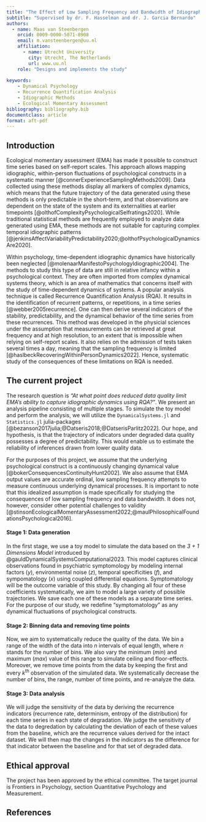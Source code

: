 ```yaml
---
title: "The Effect of Low Sampling Frequency and Bandwidth of Idiographic Ecological Momentary Assessment On Recurrence Quantification Analysis"
subtitle: "Supervised by dr. F. Hasselman and dr. J. Garcia Bernardo"
authors:
  - name: Maas van Steenbergen
    orcid: 0009-0000-5071-8908
    email: m.vansteenbergen@uu.nl
    affiliation: 
      - name: Utrecht University
        city: Utrecht, The Netherlands
        url: www.uu.nl
    role: "Designs and implements the study"
    
keywords: 
    - Dynamical Psychology
    - Recurrence Quantification Analysis
    - Idiographic Methods
    - Ecological Momentary Assessment
bibliography: bibliography.bib
documentclass: article
format: aft-pdf
---
```


## Introduction
Ecological momentary assessment (EMA) has made it possible to construct time series based on self-report scales. This approach allows mapping idiographic, within-person fluctuations of psychological constructs in a systematic manner [@connerExperienceSamplingMethods2009]. Data collected using these methods display all markers of complex dynamics, which means that the future trajectory of the data generated using these methods is only predictable in the short-term, and that observations are dependent on the state of the system and its externalities at earlier timepoints [@olthofComplexityPsychologicalSelfratings2020]. While traditional statistical methods are frequently employed to analyze data generated using EMA, these methods are not suitable for capturing complex temporal idiographic patterns [@jenkinsAffectVariabilityPredictability2020;@olthofPsychologicalDynamicsAre2020].

Within psychology, time-dependent idiographic dynamics have historically been neglected [@molenaarManifestoPsychologyIdiographic2004]. The methods to study this type of data are still in relative infancy within a psychological context. They are often imported from complex dynamical systems theory, which is an area of mathematics that concerns itself with the study of time-dependent dynamics of systems. A popular analysis technique is called Recurrence Quantification Analysis (RQA). It results in the identification of recurrent patterns, or repetitions, in a time series [@webber2005recurrence]. One can then derive several indicators of the stability, predictability, and the dynamical behavior of the time series from these recurrences. This method was developed in the physicial sciences under the assumption that measurements can be retrieved at great frequency and at high resolution, to an extent that is impossible when relying on self-report scales. It also relies on the admission of tests taken several times a day, meaning that the sampling frequency is limited [@haslbeckRecoveringWithinPersonDynamics2022]. Hence, systematic study of the consequences of these limitations on RQA is needed. 

## The current project
The research question is *"At what point does reduced data quality limit EMA's ability to capture idiographic dynamics using RQA?"*. We present an analysis pipeline consisting of multiple stages. To simulate the toy model and perform the analysis, we will utilize the `DynamicalSystems.jl` and `Statistics.jl` julia-packages [@bezanson2017julia;@Datseris2018;@DatserisParlitz2022]. Our hope, and hypothesis, is that the trajectory of indicators under degraded data quality possesses a degree of predictability. This would enable us to estimate the reliability of inferences drawn from lower quality data.

For the purposes of this project, we assume that the underlying psychological construct is a continuously changing dynamical value [@bokerConsequencesContinuityHunt2002]. We also assume that EMA output values are accurate ordinal, low sampling frequency attempts to measure continuous underlying dynamical processes. It is important to note that this idealized assumption is made specifically for studying the consequences of low sampling frequency and data bandwidth. It does not, however, consider other potential challenges to validity [@stinsonEcologicalMomentaryAssessment2022;@maulPhilosophicalFoundationsPsychological2016].

#### Stage 1: Data generation
In the first stage, we use a toy model to simulate the data based on the *3 + 1 Dimensions Model* introduced by @gauldDynamicalSystemsComputational2023. This model captures clinical observations found in psychiatric symptomology by modeling internal factors ($y$), environmental noise ($z$), temporal specificities ($f$), and sympomatology ($x$) using coupled differential equations. Symptomatology will be the outcome variable of this study. By changing all four of these coefficients systematically, we aim to model a large variety of possible trajectories. We save each one of these models as a separate time series. For the purpose of our study, we redefine "symptomatology" as any dynamical fluctuations of psychological constructs. 

#### Stage 2: Binning data and removing time points
Now, we aim to systematically reduce the quality of the data. We bin a range of the width of the data into $n$ intervals of equal length, where $n$ stands for the number of bins. We also vary the minimum ($min$) and maximum ($max$) value of this range to simulate ceiling and floor-effects. Moreover, we remove time points from the data by keeping the first and every $k$^th^ observation of the simulated data. We systematically decrease the number of bins, the range, number of time points, and re-analyze the data.

#### Stage 3: Data analysis 
We will judge the sensitivity of the data by deriving the recurrence indicators (recurrence rate, determinism, entropy of the distribution) for each time series in each state of degradation. We judge the sensitivity of the data to degredation by calculating the deviation of each of these values from the baseline, which are the recurrence values derived for the intact dataset. We will then map the changes in the indicators as the difference for that indicator between the baseline and for that set of degraded data.

## Ethical approval
The project has been approved by the ethical committee. The target journal is Frontiers in Psychology, section Quantitative Psychology and Measurement.

## References
::: {#refs}
:::